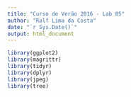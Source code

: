 ```yaml
---
title: "Curso de Verão 2016 - Lab 05"
author: "Ralf Lima da Costa"
date: "`r Sys.Date()`"
output: html_document
---
```


```r
library(ggplot2)
library(magrittr)
library(tidyr)
library(dplyr)
library(jpeg)
library(tree)
```



